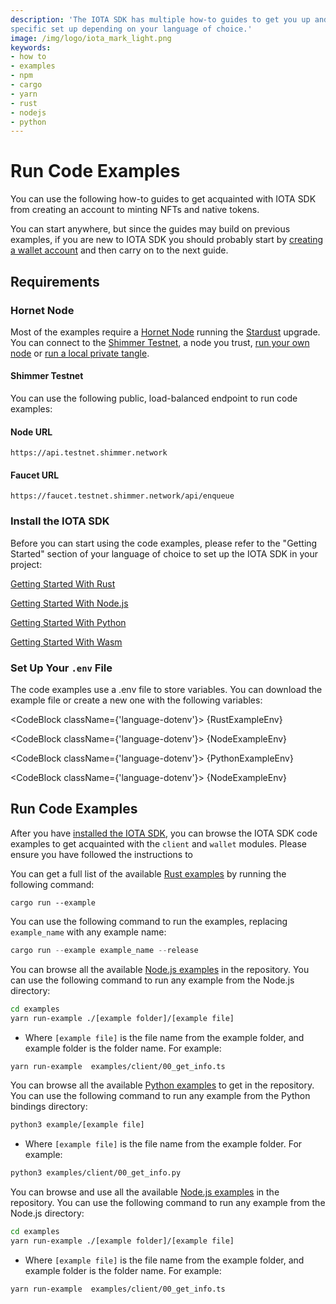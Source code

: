 ```yaml
---
description: 'The IOTA SDK has multiple how-to guides to get you up and running in no time. However, these require a
specific set up depending on your language of choice.'
image: /img/logo/iota_mark_light.png
keywords:
- how to
- examples
- npm
- cargo
- yarn
- rust
- nodejs
- python
---
```



[//]: # (import WarningPasswordStorage from '../_admonitions/_password_storage.md';)


# Run Code Examples

You can use the following how-to guides to get acquainted with IOTA SDK from creating an account to minting NFTs and
native tokens.

You can start anywhere, but since the guides may build on previous examples, if you are new to IOTA SDK
you should probably start by [creating a wallet account](./accounts_and_addresses/create_account.mdx) and then
carry on to the next guide.

## Requirements

### Hornet Node

Most of the examples require a [Hornet Node](https://wiki.iota.org/shimmer/hornet/welcome) running the
[Stardust](https://wiki.iota.org/shimmer/introduction/welcome) upgrade. You can connect to the
[Shimmer Testnet](#shimmer-testnet), a node you trust,
[run your own node](https://wiki.iota.org/shimmer/hornet/how_tos/using_docker) or
[run a local private tangle](https://wiki.iota.org/shimmer/hornet/how_tos/private_tangle).

#### Shimmer Testnet

You can use the following public, load-balanced endpoint to run code examples:

#### Node URL

```plaintext
https://api.testnet.shimmer.network
```

#### Faucet URL

```plaintext
https://faucet.testnet.shimmer.network/api/enqueue
```

[//]: # (<WarningPasswordStorage/>)

### Install the IOTA SDK

Before you can start using the code examples, please refer to the "Getting Started" section of your language of choice
to set up the IOTA SDK in your project:

<Tabs groupId="language">
<TabItem value="rust" label="Rust">

[Getting Started With Rust](../getting-started/rust.md)

</TabItem>
<TabItem value="nodejs" label="Nodejs">

[Getting Started With Node.js](../getting-started/node.md)

</TabItem>
<TabItem value="python" label="Python">

[Getting Started With Python](../getting-started/python.md)

</TabItem>
<TabItem value="wasm" label="Wasm">

[Getting Started With Wasm](../getting-started/wasm.md)

</TabItem>
</Tabs>

### Set Up Your `.env` File

The code examples use a .env file to store variables. You can download the example file or create a new one with the following variables:

<Tabs groupId="language">
<TabItem value="rust" label="Rust">

<CodeBlock className={'language-dotenv'}>
{RustExampleEnv}
</CodeBlock>

</TabItem>
<TabItem value="nodejs" label="Nodejs">

<CodeBlock className={'language-dotenv'}>
{NodeExampleEnv}
</CodeBlock>

</TabItem>
<TabItem value="python" label="Python">

<CodeBlock className={'language-dotenv'}>
{PythonExampleEnv}
</CodeBlock>

</TabItem>
<TabItem value="wasm" label="Wasm">

<CodeBlock className={'language-dotenv'}>
{NodeExampleEnv}
</CodeBlock>

</TabItem>
</Tabs>

## Run Code Examples


After you have [installed the IOTA SDK](#install-the-iota-sdk), you can browse the IOTA SDK code examples to get
acquainted with the `client` and `wallet` modules.
Please ensure you have followed the instructions to

<Tabs groupId="language">
<TabItem value="rust" label="Rust">

You can get a full list of the available [Rust examples](https://github.com/iotaledger/iota-sdk/tree/develop/sdk/examples)
by running the following command:

```shell
cargo run --example
```

You can use the following command to run the examples, replacing `example_name` with any example name:

```rust
cargo run --example example_name --release
```

</TabItem>
<TabItem value="nodejs" label="Nodejs">

You can browse all the available [Node.js examples](https://github.com/iotaledger/iota-sdk/tree/develop/bindings/nodejs/examples)
in the repository.  You can use the following command to run any example from the Node.js directory:

```bash
cd examples
yarn run-example ./[example folder]/[example file]
```

- Where `[example file]` is the file name from the example folder, and example folder is the folder name. For example:

```bash
yarn run-example  examples/client/00_get_info.ts
```

</TabItem>
<TabItem value="python" label="Python">

You can browse all the available [Python examples](https://github.com/iotaledger/iota-sdk/tree/develop/bindings/python/examples) to get
in the repository. You can use the following command to run any example from the Python bindings directory:

```bash
python3 example/[example file]
```

- Where `[example file]` is the file name from the example folder. For example:

```bash
python3 examples/client/00_get_info.py
```

</TabItem>
<TabItem value="wasm" label="Wasm">


You can browse and use all the available [Node.js examples](https://github.com/iotaledger/iota-sdk/tree/develop/bindings/nodejs/examples)
in the repository.  You can use the following command to run any example from the Node.js directory:

```bash
cd examples
yarn run-example ./[example folder]/[example file]
```

- Where `[example file]` is the file name from the example folder, and example folder is the folder name. For example:

```bash
yarn run-example  examples/client/00_get_info.ts
```


</TabItem>
</Tabs>